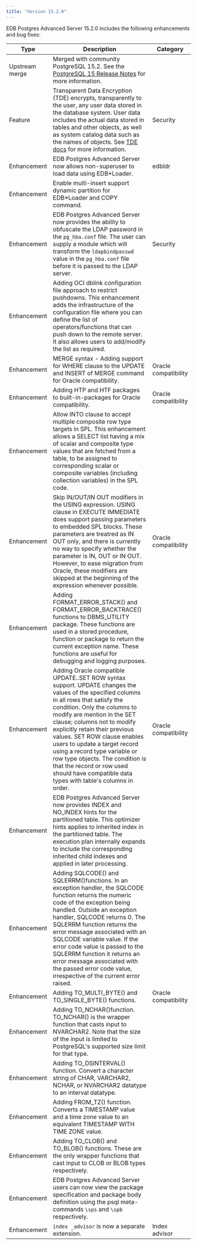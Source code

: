 ```yaml
---
title: "Version 15.2.0"
---
```


EDB Postgres Advanced Server 15.2.0 includes the following enhancements and bug fixes:

| Type           | Description                                                                                                                          |  Category              |
| -------------- | -------------------------------------------------------------------------------------------------------------------------------------|  --------------------- |
| Upstream merge | Merged with community PostgreSQL 15.2. See the [PostgreSQL 15 Release Notes](https://www.postgresql.org/docs/15/release-15.html) for more information.                           |                        |
| Feature        | Transparent Data Encryption (TDE) encrypts, transparently to the user, any user data stored in the database system. User data includes the actual data stored in tables and other objects, as well as system catalog data such as the names of objects. See [TDE docs](/tde/latest) for more information. | Security |
| Enhancement    | EDB Postgres Advanced Server now allows non-superuser to load data using EDB*Loader.     | edbldr |                       
| Enhancement    | Enable multi-insert support dynamic partition for EDB*Loader and COPY command. |  |
| Enhancement    | EDB Postgres Advanced Server now provides the ability to obfuscate the LDAP password in the `pg_hba.conf` file. The user can supply a module which will transform the `ldapbindpasswd` value in the `pg_hba.conf` file before it is passed to the LDAP server. | Security |
| Enhancement    | Adding OCI dblink configuration file approach to restrict pushdowns. This enhancement adds the infrastructure of the configuration file where you can define the list of operators/functions that can push down to the remote server. It also allows users to add/modify the list as required. |      |
| Enhancement    | MERGE syntax - Adding support for WHERE clause to the UPDATE and INSERT of MERGE command for Oracle compatibility.| Oracle compatibility |
| Enhancement    | Adding HTP and HTF packages to built-in-packages for Oracle compatibility. | Oracle compatibility |
| Enhancement    | Allow INTO clause to accept multiple composite row type targets in SPL. This enhancement allows a SELECT list having a mix of scalar and composite type values that are fetched from a table, to be assigned to corresponding scalar or composite variables (including collection variables) in the SPL code.
| Enhancement    | Skip IN/OUT/IN OUT modifiers in the USING expression. USING clause in EXECUTE IMMEDIATE does support passing parameters to embedded SPL blocks. These parameters are treatred as IN OUT only, and there is currently no way to specify whether the parameter is IN, OUT or IN OUT. However, to ease migration from Oracle, these modifiers are skipped at the beginning of the expression whenever possible. | Oracle compatibility |
| Enhancement    | Adding FORMAT_ERROR_STACK() and FORMAT_ERROR_BACKTRACE() functions to DBMS_UTILITY package. These functions are used in a stored procedure, function or package to return the current exception name. These functions are useful for debugging and logging purposes. | |
| Enhancement    | Adding Oracle compatible UPDATE..SET ROW syntax support. UPDATE changes the values of the specified columns in all rows that satisfy the condition. Only the columns to modify are mention in the SET clause; columns not to modify explicitly retain their previous values. SET ROW clause enables users to update a target record using a record type variable or row type objects. The condition is that the record or row used should have compatible data types with table's columns in order. | Oracle compatibility |
| Enhancement    | EDB Postgres Advanced Server now provides INDEX and NO_INDEX hints for the partitioned table. This optimizer hints applies to inherited index in the partitioned table. The execution plan internally expands to include the corresponding inherited child indexes and applied in later processing. | |
| Enhancement    | Adding SQLCODE() and SQLERRM()functions. In an exception handler, the SQLCODE function returns the numeric code of the exception being handled. Outside an exception handler, SQLCODE returns 0. The SQLERRM function returns the error message associated with an SQLCODE variable value. If the error code value is passed to the SQLERRM function it returns an error message associated with the passed error code value, irrespective of the current error raised. |  |
| Enhancement    | Adding TO_MULTI_BYTE() and TO_SINGLE_BYTE() functions. | Oracle compatibility |
| Enhancement    | Adding TO_NCHAR()function. TO_NCHAR() is the wrapper function that casts input to NVARCHAR2. Note that the size of the input is limited to PostgreSQL's supported size limit for that type. | |
| Enhancement    | Adding TO_DSINTERVAL() function. Convert a character string of CHAR, VARCHAR2, NCHAR, or NVARCHAR2 datatype to an interval datatype. | |
| Enhancement    | Adding FROM_TZ() function. Converts a TIMESTAMP value and a time zone value to an equivalent TIMESTAMP WITH TIME ZONE value. | |
| Enhancement    | Adding TO_CLOB() and TO_BLOB() functions. These are the only wrapper functions that cast input to CLOB or BLOB types respectively. | |
| Enhancement    | EDB Postgres Advanced Server users can now view the package specification and package body definition using the psql meta-commands `\sps` and `\spb` respectively. | |
| Enhancement    | `index _advisor` is now a separate extension. | Index advisor |


